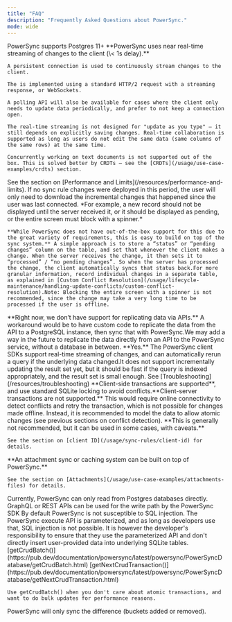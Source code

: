 ```yaml
---
title: "FAQ"
description: "Frequently Asked Questions about PowerSync."
mode: wide
---
```


<AccordionGroup>
  <Accordion title="What versions of Postgres are supported?">
    PowerSync supports Postgres 11+
  </Accordion>

  <Accordion title="How is a client-side sync triggered? Does the SDK use polling or real-time sync?">
    **PowerSync uses near real-time streaming of changes to the client (\< 1s delay).**

    A persistent connection is used to continuously stream changes to the client.

    The is implemented using a standard HTTP/2 request with a streaming response, or WebSockets.

    A polling API will also be available for cases where the client only needs to update data periodically, and prefer to not keep a connection open.

    The real-time streaming is not designed for "update as you type" — it still depends on explicitly saving changes. Real-time collaboration is supported as long as users do not edit the same data (same columns of the same rows) at the same time.

    Concurrently working on text documents is not supported out of the box. This is solved better by CRDTs — see the [CRDTs](/usage/use-case-examples/crdts) section.
  </Accordion>

  <Accordion title="What data volumes are supported?">
    See the section on [Performance and Limits](/resources/performance-and-limits).
  </Accordion>

  <Accordion title="What happens when a user is offline for a long time?">
    If no sync rule changes were deployed in this period, the user will only need to download the incremental changes that happened since the user was last connected.
  </Accordion>

  <Accordion title="Can a client track whether changes have been processed?">
    *For example, a new record should not be displayed until the server received it, or it should be displayed as pending, or the entire screen must block with a spinner.*

    **While PowerSync does not have out-of-the-box support for this due to the great variety of requirements, this is easy to build on top of the sync system.** A simple approach is to store a “status” or “pending changes” column on the table, and set that whenever the client makes a change. When the server receives the change, it then sets it to “processed” / “no pending changes”. So when the server has processed the change, the client automatically syncs that status back.For more granular information, record individual changes in a separate table, as explained in [Custom Conflict Resolution](/usage/lifecycle-maintenance/handling-update-conflicts/custom-conflict-resolution).Note: Blocking the entire screen with a spinner is not recommended, since the change may take a very long time to be processed if the user is offline.
  </Accordion>

  <Accordion title="I don’t have direct database access, and can only access data via an API. Can I use PowerSync for this?">
    **Right now, we don’t have support for replicating data via APIs.** A workaround would be to have custom code to replicate the data from the API to a PostgreSQL instance, then sync that with PowerSync.We may add a way in the future to replicate the data directly from an API to the PowerSync service, without a database in between.
  </Accordion>

  <Accordion title="Are “live queries” supported?">
    **Yes.** The PowerSync client SDKs support real-time streaming of changes, and can automatically rerun a query if the underlying data changed.It does not support incrementally updating the result set yet, but it should be fast if the query is indexed appropriately, and the result set is small enough.
  </Accordion>

  <Accordion title="What features are available for debugging issues?">
    See [Troubleshooting](/resources/troubleshooting)
  </Accordion>

  <Accordion title="Are transactions supported?">
    **Client-side transactions are supported**, and use standard SQLite locking to avoid conflicts.**Client-server transactions are not supported.** This would require online connectivity to detect conflicts and retry the transaction, which is not possible for changes made offline. Instead, it is recommended to model the data to allow atomic changes (see previous sections on conflict detection).
  </Accordion>

  <Accordion title="Can auto-incrementing IDs be used?">
    **This is generally not recommended, but it can be used in some cases, with caveats.**

    See the section on [client ID](/usage/sync-rules/client-id) for details.
  </Accordion>

  <Accordion title="Can attachments (files) be synced?">
    **An attachment sync or caching system can be built on top of PowerSync.**

    See the section on [Attachments](/usage/use-case-examples/attachments-files) for details.
  </Accordion>

  <Accordion title="My backend application uses GraphQL. Can I use PowerSync?">
    Currently, PowerSync can only read from Postgres databases directly. GraphQL or REST APIs can be used for the write path by the PowerSync SDK
  </Accordion>

  <Accordion title="Is the system susceptible to SQL Injection?">
    By default PowerSync is not susceptible to SQL injection. The PowerSync execute API is parameterized, and as long as developers use that, SQL injection is not possible. It is however the developer's responsibility to ensure that they use the parameterized API and don't directly insert user-provided data into underlying SQLite tables.
  </Accordion>

  <Accordion title="When should I use getCrudBatch() instead of getNextCrudTransaction() ?">
    [getCrudBatch()](https://pub.dev/documentation/powersync/latest/powersync/PowerSyncDatabase/getCrudBatch.html) [getNextCrudTransaction()](https://pub.dev/documentation/powersync/latest/powersync/PowerSyncDatabase/getNextCrudTransaction.html)

    Use getCrudBatch() when you don't care about atomic transactions, and want to do bulk updates for performance reasons.
  </Accordion>

  <Accordion title="Does PowerSync re-sync all data after client parameters are changed with overlapping buckets?" defaultOpen={false}>
    PowerSync will only sync the difference (buckets added or removed).
  </Accordion>
</AccordionGroup>